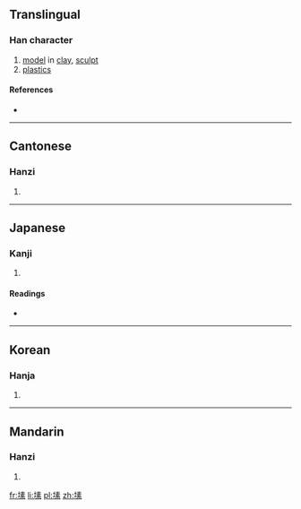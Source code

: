 ==Translingual==

===Han character===
{{Han char|rn=32|rad=土|as=10|sn=13|four=|canj=土手一火 (GQMF)|ids=⿰[[土]][[素]]}}

# [[model]] in [[clay]], [[sculpt]]
# [[plastics]]

====References====
* {{Han ref|kx=0235.090|dkj=05327|dj=0473.020|hdz=10470.020|uh=5850|ud=22608}}

----

==Cantonese==

===Hanzi===
{{yue-hanzi|jyut=[[sou3]]|y=sou3}}

# {{defn|lang=yue|sort=土10}}

----

==Japanese==

===Kanji===
{{ja-kanji|grade=|rs=土10}}

# {{defn|lang=ja|sort=土10}}

====Readings====
* {{ja-readings|on=[[そ]] (so)|kun=[[でく]] (deku)}}

----

==Korean==

===Hanja===
{{ko-hanja|hangeul=소|rv=so|mr=so}}

# {{defn|lang=ko|sort=土10}}

----

==Mandarin==

===Hanzi===
{{cmn-hanzi|pin=[[sù]] ([[su4]])|wg=su<sup>4</sup>}}

# {{defn|lang=cmn|sort=土10}}

[[fr:塐]]
[[li:塐]]
[[pl:塐]]
[[zh:塐]]